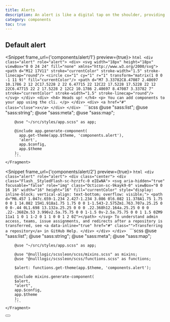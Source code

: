 ```yaml
---
title: Alerts
description: An alert is like a digital tap on the shoulder, providing timely notifications or warnings to users. It's the digital equivalent of a gentle nudge, ensuring important information doesn't slip through the cracks. With an alert, users are kept informed and engaged, without feeling overwhelmed by a barrage of notifications.
category: components
toc: true
---
```

## Default alert


<Snippet frame_url={'components/alert/1'} preview={true}>
    <Fragment slot="html">
        ```html
        <div class="alert" role="alert">
            <div>
              <svg width="18px" height="18px" viewBox="0 0 24 24" fill="none" xmlns="http://www.w3.org/2000/svg">
                <path d="M12 17V11" stroke="currentColor" stroke-width="1.5" stroke-linecap="round"/>
                <circle cx="1" cy="1" r="1" transform="matrix(1 0 0 -1 11 9)" fill="currentColor"/>
                <path d="M7 3.33782C8.47087 2.48697 10.1786 2 12 2C17.5228 2 22 6.47715 22 12C22 17.5228 17.5228 22 12 22C6.47715 22 2 17.5228 2 12C2 10.1786 2.48697 8.47087 3.33782 7" stroke="currentColor" stroke-width="1.5" stroke-linecap="round"/>
              </svg>
            </div>
            <div>
                <h4>
                    Heads up!
                </h4>
                <p>
                    You can add components to your app using the cli.
                </p>
            </div>
            <div>
                <a href="#" class="close">x</a>
            </div>
        </div>
        ```
    </Fragment>
    <Fragment slot="scss">
        ```scss
        @use "sass:list";
        @use "sass:string";
        @use "sass:meta";
        @use "sass:map";

        @use "~/src/styles/app.scss" as app;

        @include app.generate-component(
          app.get-theme(app.$theme, 'components.alert'),
          'alert',
          app.$config,
          app.$theme
        );
        ```
    </Fragment>
</Snippet>

<Snippet frame_url={'components/alert/2'} preview={true}>
    <Fragment slot="html">
        ```html
        <div class="alert" role="alert">
            <div class="center">
                <div class="Flash__StyledFlash-sc-hzrzfc-0 eIEwNA">
                    <svg aria-hidden="true" focusable="false" role="img" class="Octicon-sc-9kayk9-0" viewBox="0 0 16 16"
                         width="16" height="16" fill="currentColor"
                         style="display: inline-block; vertical-align: text-bottom; overflow: visible;">
                        <path
                            d="M6.457 1.047c.659-1.234 2.427-1.234 3.086 0l6.082 11.378A1.75 1.75 0 0 1 14.082 15H1.918a1.75 1.75 0 0 1-1.543-2.575Zm1.763.707a.25.25 0 0 0-.44 0L1.698 13.132a.25.25 0 0 0 .22.368h12.164a.25.25 0 0 0 .22-.368Zm.53 3.996v2.5a.75.75 0 0 1-1.5 0v-2.5a.75.75 0 0 1 1.5 0ZM9 11a1 1 0 1 1-2 0 1 1 0 0 1 2 0Z"></path>
                    </svg>
                    To understand admin access, teams, issue assignments, and redirects after a repository is
                    transferred, see <a data-inline="true"
                                        href="#"
                                        class="">Transferring a repository</a> in
                    GitHub Help.
                </div>
            </div>
        </div>
        ```
    </Fragment>
    <Fragment slot="scss">
        ```scss
        @use "sass:list";
        @use "sass:string";
        @use "sass:meta";
        @use "sass:map";

        @use "~/src/styles/app.scss" as app;

        @use "@nulllogic/scssleon/scss/mixins.scss" as mixins;
        @use "@nulllogic/scssleon/scss/functions.scss" as functions;

        $alert: functions.get-theme(app.$theme, 'components.alert');

        @include mixins.generate-component(
        $alert,
        "alert",
        app.$config,
        app.$theme
        );
        ```
    </Fragment>
</Snippet>

<button class="btn btn-close" aria-label="Dismiss notification" type="button">
    <svg viewBox="0 0 20 20" class="icon" focusable="false" aria-hidden="true" fill="currentColor">
        <path fill="evenodd"
              d="M6.707 5.293a1 1 0 0 0-1.414 1.414l3.293 3.293-3.293 3.293a1 1 0 1 0 1.414 1.414l3.293-3.293 3.293 3.293a1 1 0 0 0 1.414-1.414l-3.293-3.293 3.293-3.293a1 1 0 0 0-1.414-1.414l-3.293 3.293-3.293-3.293Z"></path>
    </svg>
</button>

